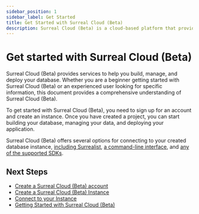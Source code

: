 ```yaml
---
sidebar_position: 1
sidebar_label: Get Started
title: Get Started with Surreal Cloud (Beta) 
description: Surreal Cloud (Beta) is a cloud-based platform that provides a comprehensive suite of tools and services to help you build, manage, and deploy your database.
---
```



# Get started with Surreal Cloud (Beta) 

Surreal Cloud (Beta) provides services to help you build, manage, and deploy your database. Whether you are a beginner getting started with Surreal Cloud (Beta) or an experienced user looking for specific information, this document provides a comprehensive understanding of Surreal Cloud (Beta).

To get started with Surreal Cloud (Beta), you need to sign up for an account and create an instance. Once you have created a project, you can start building your database, managing your data, and deploying your application.

Surreal Cloud (Beta) offers several options for connecting to your created database instance, [including Surrealist](/docs/cloud/connect/surrealist), [a command-line interface](/docs/cloud/connect/cli), and [any of the supported SDKs](/docs/cloud/connect/sdk). 


## Next Steps

- [Create a Surreal Cloud (Beta) account](/docs/cloud/getting-started/create-an-account)
- [Create a Surreal Cloud (Beta) Instance](/docs/cloud/getting-started/create-an-instance)
- [Connect to your Instance](/docs/cloud/connect)
- [Getting Started with Surreal Cloud (Beta)](https://youtu.be/upm1lwaHmwU?si=8Xcmz-wFt6OMDc6R)
